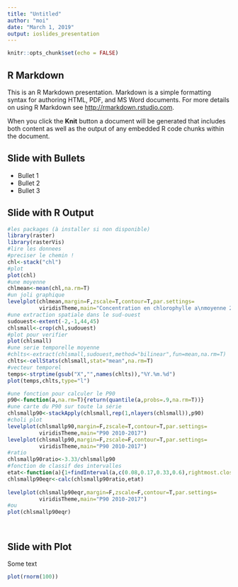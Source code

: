 ```yaml
---
title: "Untitled"
author: "moi"
date: "March 1, 2019"
output: ioslides_presentation
---
```


```r
knitr::opts_chunk$set(echo = FALSE)
```

## R Markdown

This is an R Markdown presentation. Markdown is a simple formatting syntax for authoring HTML, PDF, and MS Word documents. For more details on using R Markdown see <http://rmarkdown.rstudio.com>.

When you click the **Knit** button a document will be generated that includes both content as well as the output of any embedded R code chunks within the document.

## Slide with Bullets

- Bullet 1
- Bullet 2
- Bullet 3

## Slide with R Output

```r
#les packages (à installer si non disponible)
library(raster)
library(rasterVis)
#lire les donnees
#preciser le chemin !
chl<-stack("chl")
#plot
plot(chl)
#une moyenne
chlmean<-mean(chl,na.rm=T)
#un joli graphique
levelplot(chlmean,margin=F,zscale=T,contour=T,par.settings=
	      viridisTheme,main="Concentration en chlorophylle a\nmoyenne 2010-2017")
#une extraction spatiale dans le sud-ouest
sudouest<-extent(-2,-1,44,45)
chlsmall<-crop(chl,sudouest)
#plot pour verifier
plot(chlsmall)
#une serie temporelle moyenne
#chlts<-extract(chlsmall,sudouest,method="bilinear",fun=mean,na.rm=T)
chlts<-cellStats(chlsmall,stat="mean",na.rm=T)
#vecteur temporel
temps<-strptime(gsub("X","",names(chlts)),"%Y.%m.%d")
plot(temps,chlts,type="l")

#une fonction pour calculer le P90
p90<-function(a,na.rm=T){return(quantile(a,probs=.9,na.rm=T))}
#une carte du P90 sur toute la série
chlsmallp90<-stackApply(chlsmall,rep(1,nlayers(chlsmall)),p90)
#choli plot
levelplot(chlsmallp90,margin=F,zscale=T,contour=T,par.settings=
	      viridisTheme,main="P90 2010-2017")
levelplot(chlsmallp90,margin=F,zscale=F,contour=T,par.settings=
	      viridisTheme,main="P90 2010-2017")
#ratio
chlsmallp90ratio<-3.33/chlsmallp90
#fonction de classif des intervalles
etat<-function(a){1+findInterval(a,c(0.08,0.17,0.33,0.6),rightmost.closed=T)} 	
chlsmallp90eqr<-calc(chlsmallp90ratio,etat)
		   
levelplot(chlsmallp90eqr,margin=F,zscale=F,contour=T,par.settings=
	      viridisTheme,main="P90 2010-2017")
#ou
plot(chlsmallp90eqr)




```

## Slide with Plot

Some text

```r
plot(rnorm(100))
```

